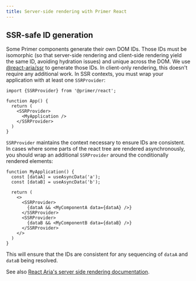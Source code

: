 ```yaml
---
title: Server-side rendering with Primer React
---
```


## SSR-safe ID generation

Some Primer components generate their own DOM IDs. Those IDs must be isomorphic (so that server-side rendering and client-side rendering yield the same ID, avoiding hydration issues) and unique across the DOM. We use [@react-aria/ssr](https://react-spectrum.adobe.com/react-aria/ssr.html) to generate those IDs. In client-only rendering, this doesn't require any additional work. In SSR contexts, you must wrap your application with at least one `SSRProvider`:

```
import {SSRProvider} from '@primer/react';

function App() {
  return (
    <SSRProvider>
      <MyApplication />
    </SSRProvider>
  )
}
```

`SSRProvider` maintains the context necessary to ensure IDs are consistent. In cases where some parts of the react tree are rendered asynchronously, you should wrap an additional `SSRProvider` around the conditionally rendered elements:

```
function MyApplication() {
  const [dataA] = useAsyncData('a');
  const [dataB] = useAsyncData('b');

  return (
    <>
      <SSRProvider>
        {dataA && <MyComponentA data={dataA} />}
      </SSRProvider>
      <SSRProvider>
        {dataB && <MyComponentB data={dataB} />}
      </SSRProvider>
    </>
  )
}
```

This will ensure that the IDs are consistent for any sequencing of `dataA` and `dataB` being resolved.

See also [React Aria's server side rendering documentation](https://react-spectrum.adobe.com/react-aria/ssr.html).
